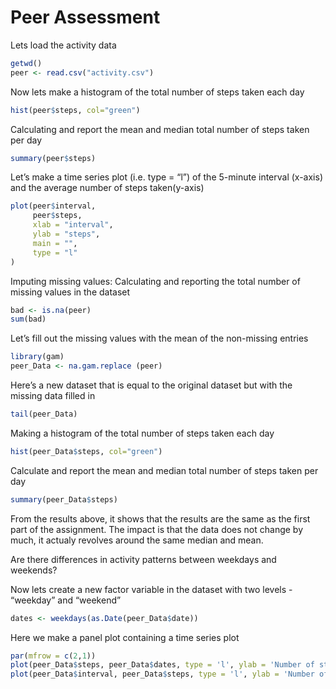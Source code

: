 Peer Assessment
===============

Lets load the activity data

```r
getwd()
peer <- read.csv("activity.csv")
```


Now lets make a histogram of the total number of steps taken each day

```r
hist(peer$steps, col="green")
```

Calculating and report the mean and median total number of steps taken per day

```r
summary(peer$steps)
```

Let's make a time series plot (i.e. type = "l") of the 5-minute interval (x-axis) and the average number of steps taken(y-axis)
```r
plot(peer$interval,
     peer$steps,
     xlab = "interval",
     ylab = "steps",
     main = "",
     type = "l"
)
```

Imputing missing values:
Calculating and reporting the total number of missing values in the dataset

```r
bad <- is.na(peer)
sum(bad)
```

Let's fill out the missing values with the mean of the non-missing entries

```r
library(gam)
peer_Data <- na.gam.replace (peer)
```

Here's a new dataset that is equal to the original dataset but with the missing data filled in
```r
tail(peer_Data)
```

Making a histogram of the total number of steps taken each day
```r
hist(peer_Data$steps, col="green")
```

Calculate and report the mean and median total number of steps taken per day
```r
summary(peer_Data$steps)
```
From the results above, it shows that the results are the same as the first part of the assignment. The impact is that the data does not change by much, it actualy revolves around the same median and mean.



Are there differences in activity patterns between weekdays and weekends?

Now lets create a new factor variable in the dataset with two levels - "weekday" and "weekend"
```r
dates <- weekdays(as.Date(peer_Data$date))
```

Here we make a panel plot containing a time series plot
```r
par(mfrow = c(2,1))
plot(peer_Data$steps, peer_Data$dates, type = 'l', ylab = 'Number of steps', xlab = 'weekday')
plot(peer_Data$interval, peer_Data$steps, type = 'l', ylab = 'Number of steps', xlab =  'interval')
```











